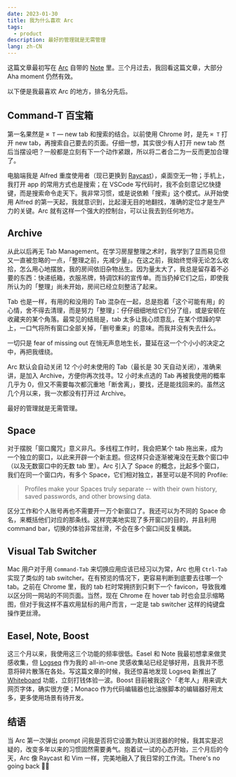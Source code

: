 ```yaml
---
date: 2023-01-30
title: 我为什么喜欢 Arc
tags:
  - product
description: 最好的管理就是无需管理
lang: zh-CN
---
```


这篇文章最初写在 [Arc](https://arc.net) 自带的 [Note](https://arc.net/p/BCB1693F-653E-43B5-B5EE-411A278CFD41) 里。三个月过去，我回看这篇文章，大部分 Aha moment 仍然有效。

以下便是我最喜欢 Arc 的地方，排名分先后。

## Command-T 百宝箱

第一名果然是 `⌘ T` — new tab 和搜索的结合。以前使用 Chrome 时，是先 `⌘ T` 打开 new tab，再搜索自己要去的页面。仔细一想，其实很少有人打开 new tab 然后当摆设吧？一般都是立刻有下一个动作紧跟，所以将二者合二为一反而更加合理了。

电脑端我是 Alfred 重度使用者（现已更换到 [Raycast](https://www.raycast.com/)），桌面空无一物；手机上，我打开 app 的常用方式也是搜索；在 VSCode 写代码时，我不会刻意记忆快捷键，而是搜索命令走天下。我非常习惯，或是说依赖「搜索」这个模式。从开始使用 Alfred 的第一天起，我就意识到，比起漫无目的地翻找，准确的定位才是生产力的关键。Arc 就有这样一个强大的控制台，可以让我去到任何地方。

## Archive

从此以后再无 Tab Management。在学习房屋整理之术时，我学到了显而易见但又一直被忽略的一点，「整理之前，先减少量」。在这之前，我始终觉得无论怎么收拾，怎么用心地摆放，我的房间依旧杂物丛生。因为量太大了，我总是留存着不必要的东西：快递纸箱，衣服吊牌，特调饮料的宣传单。而当扔掉它们之后，即使我所认为的「整理」尚未开始，房间已经立刻整洁了起来。

Tab 也是一样，有用的和没用的 Tab 混杂在一起，总是抱着「这个可能有用」的心情，舍不得去清理，而是努力「整理」：仔仔细细地给它们分了组，或是安顿在收藏夹的某个角落。最常见的结局是，tab 太多让我心烦意乱，在某个烦躁的早上，一口气将所有窗口全部关掉，「删号重来」的意味。而我并没有失去什么。

一切只是 fear of missing out 在悄无声息地生长，蔓延在这一个个小小的决定之中，再把我缠绕。

Arc 默认会自动关闭 12 个小时未使用的 Tab（最长是 30 天自动关闭），准确来讲，是加入 Archive，方便你再次找寻。12 小时未点选的 Tab 再被我使用的概率几乎为 0，但又不需要每次都沉重地「断舍离」，要找，还是能找回来的。虽然这几个月以来，我一次都没有打开过 Archive。

最好的管理就是无需管理。

## Space

对于摆脱「窗口魔咒」意义非凡。多线程工作时，我会把某个 tab 拖出来，成为一个独立的窗口，以此来开辟一个新主题。但这样只会逐渐被淹没在无数个窗口中（以及无数窗口中的无数 tab 里）。Arc 引入了 Space 的概念，比起多个窗口，我们在同一个窗口内，有多个 Space，它们相对独立，甚至可以是不同的 Profile:

> Profiles make your Spaces truly separate -- with their own history, saved passwords, and other browsing data.

区分工作和个人账号再也不需要开一万个新窗口了。我还可以为不同的 Space 命名，来概括他们对应的那条线。这样完美地实现了多开窗口的目的，并且利用 command bar，切换的体验非常丝滑，不会在多个窗口间反复横跳。

## Visual Tab Switcher

Mac 用户对于用 `Command-Tab` 来切换应用应该已经习以为常，Arc 也用 `Ctrl-Tab` 实现了类似的 tab switcher。在有预览的情况下，更容易判断到底要去往哪一个 tab。之前在 Chrome 里，我的 tab 栏时常拥挤到只剩下一个 favicon，导致我难以区分同一网站的不同页面。当然，现在 Chrome 在 hover tab 时也会显示缩略图，但对于我这样不喜欢用鼠标的用户而言，一定是 tab switcher 这样的纯键盘操作更丝滑。

## Easel, Note, Boost

这三个月以来，我使用这三个功能的频率很低。Easel 和 Note 我最初想拿来做灵感收集，但 [Logseq](https://logseq.com) 作为我的 all-in-one 灵感收集站已经足够好用，且我并不愿意将碎片散落在各处。写这篇文章的时候，我还惊喜地发现 Logseq 新推出了 [Whiteboard](https://twitter.com/logseq/status/1605224766637424641?s=20&t=DAeXgBhBQaOLoZnp1Tq1kA) 功能，立刻打钱体验一波。Boost 目前被我这个「老年人」用来调大网页字体，确实很方便；Monaco 作为代码编辑器也比油猴脚本的编辑器好用太多，更多使用场景有待开发。

## 结语

当 Arc 第一次弹出 prompt 问我是否将它设置为默认浏览器的时候，我其实是迟疑的，改变多年以来的习惯固然需要勇气。抱着试一试的心态开始，三个月后的今天，Arc 像 Raycast 和 Vim 一样，完美地融入了我日常的工作流。There's no going back 🤷‍♀️
